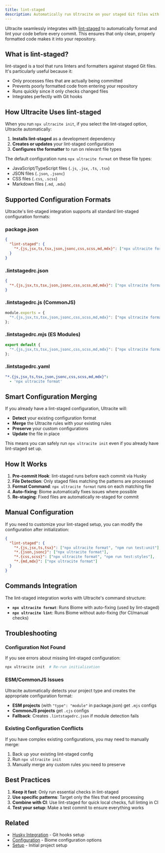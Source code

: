 ```yaml
---
title: lint-staged
description: Automatically run Ultracite on your staged Git files with lint-staged
---
```


Ultracite seamlessly integrates with [lint-staged](https://github.com/okonet/lint-staged) to automatically format and lint your code before every commit. This ensures that only clean, properly formatted code makes it into your repository.

## What is lint-staged?

lint-staged is a tool that runs linters and formatters against staged Git files. It's particularly useful because it:

- Only processes files that are actually being committed
- Prevents poorly formatted code from entering your repository
- Runs quickly since it only checks changed files
- Integrates perfectly with Git hooks

## How Ultracite Uses lint-staged

When you run `npx ultracite init`, if you select the lint-staged option, Ultracite automatically:

1. **Installs lint-staged** as a development dependency
2. **Creates or updates** your lint-staged configuration
3. **Configures the formatter** to run on relevant file types

The default configuration runs `npx ultracite format` on these file types:
- JavaScript/TypeScript files (`.js`, `.jsx`, `.ts`, `.tsx`)
- JSON files (`.json`, `.jsonc`)
- CSS files (`.css`, `.scss`)
- Markdown files (`.md`, `.mdx`)

## Supported Configuration Formats

Ultracite's lint-staged integration supports all standard lint-staged configuration formats:

### package.json
```json
{
  "lint-staged": {
    "*.{js,jsx,ts,tsx,json,jsonc,css,scss,md,mdx}": ["npx ultracite format"]
  }
}
```

### .lintstagedrc.json
```json
{
  "*.{js,jsx,ts,tsx,json,jsonc,css,scss,md,mdx}": ["npx ultracite format"]
}
```

### .lintstagedrc.js (CommonJS)
```javascript
module.exports = {
  "*.{js,jsx,ts,tsx,json,jsonc,css,scss,md,mdx}": ["npx ultracite format"]
};
```

### .lintstagedrc.mjs (ES Modules)
```javascript
export default {
  "*.{js,jsx,ts,tsx,json,jsonc,css,scss,md,mdx}": ["npx ultracite format"]
};
```

### .lintstagedrc.yaml
```yaml
"*.{js,jsx,ts,tsx,json,jsonc,css,scss,md,mdx}":
  - 'npx ultracite format'
```

## Smart Configuration Merging

If you already have a lint-staged configuration, Ultracite will:

- **Detect** your existing configuration format
- **Merge** the Ultracite rules with your existing rules
- **Preserve** your custom configurations
- **Update** the file in place

This means you can safely run `npx ultracite init` even if you already have lint-staged set up.

## How It Works

1. **Pre-commit Hook**: lint-staged runs before each commit via Husky
2. **File Detection**: Only staged files matching the patterns are processed
3. **Format Command**: `npx ultracite format` runs on each matching file
4. **Auto-fixing**: Biome automatically fixes issues where possible
5. **Re-staging**: Fixed files are automatically re-staged for commit

## Manual Configuration

If you need to customize your lint-staged setup, you can modify the configuration after initialization:

```json
{
  "lint-staged": {
    "*.{js,jsx,ts,tsx}": ["npx ultracite format", "npm run test:unit"],
    "*.{json,jsonc}": ["npx ultracite format"],
    "*.{css,scss}": ["npx ultracite format", "npm run test:styles"],
    "*.{md,mdx}": ["npx ultracite format"]
  }
}
```

## Commands Integration

The lint-staged integration works with Ultracite's command structure:

- **`npx ultracite format`**: Runs Biome with auto-fixing (used by lint-staged)
- **`npx ultracite lint`**: Runs Biome without auto-fixing (for CI/manual checks)

## Troubleshooting

### Configuration Not Found
If you see errors about missing lint-staged configuration:

```bash
npx ultracite init  # Re-run initialization
```

### ESM/CommonJS Issues
Ultracite automatically detects your project type and creates the appropriate configuration format:

- **ESM projects** (with `"type": "module"` in package.json) get `.mjs` configs
- **CommonJS projects** get `.cjs` configs
- **Fallback**: Creates `.lintstagedrc.json` if module detection fails

### Existing Configuration Conflicts
If you have complex existing configurations, you may need to manually merge:

1. Back up your existing lint-staged config
2. Run `npx ultracite init`
3. Manually merge any custom rules you need to preserve

## Best Practices

1. **Keep it fast**: Only run essential checks in lint-staged
2. **Use specific patterns**: Target only the files that need processing
3. **Combine with CI**: Use lint-staged for quick local checks, full linting in CI
4. **Test your setup**: Make a test commit to ensure everything works

## Related

- [Husky Integration](/husky) - Git hooks setup
- [Configuration](/configuration) - Biome configuration options
- [Setup](/setup) - Initial project setup
